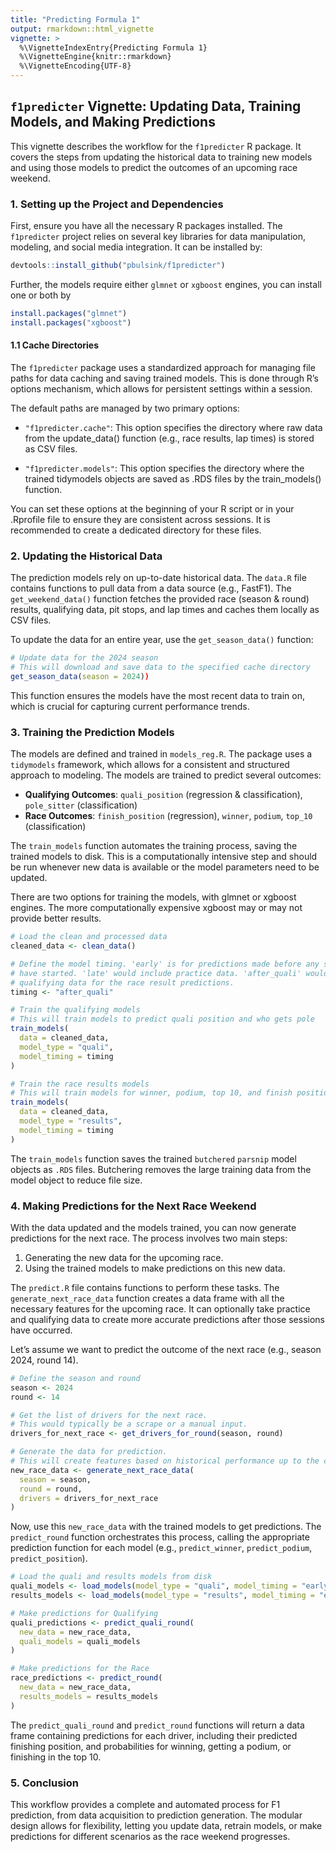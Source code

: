 ```yaml
---
title: "Predicting Formula 1"
output: rmarkdown::html_vignette
vignette: >
  %\VignetteIndexEntry{Predicting Formula 1}
  %\VignetteEngine{knitr::rmarkdown}
  %\VignetteEncoding{UTF-8}
---
```


## `f1predicter` Vignette: Updating Data, Training Models, and Making Predictions

This vignette describes the workflow for the `f1predicter` R package. It covers the steps from updating the historical data to training new models and using those models to predict the outcomes of an upcoming race weekend.

### 1\. Setting up the Project and Dependencies

First, ensure you have all the necessary R packages installed. The `f1predicter` project relies on several key libraries for data manipulation, modeling, and social media integration. It can be installed by:

```r
devtools::install_github("pbulsink/f1predicter")
```

Further, the models require either `glmnet` or `xgboost` engines, you can install one or both by
```r
install.packages("glmnet")
install.packages("xgboost")
```

#### 1\.1 Cache Directories

The `f1predicter` package uses a standardized approach for managing file paths for data caching and saving trained models. This is done through R's options mechanism, which allows for persistent settings within a session.

The default paths are managed by two primary options:

  *  `"f1predicter.cache"`: This option specifies the directory where raw data from the update_data() function (e.g., race results, lap times) is stored as CSV files.

  *  `"f1predicter.models"`: This option specifies the directory where the trained tidymodels objects are saved as .RDS files by the train_models() function.

You can set these options at the beginning of your R script or in your .Rprofile file to ensure they are consistent across sessions. It is recommended to create a dedicated directory for these files.

### 2\. Updating the Historical Data

The prediction models rely on up-to-date historical data. The `data.R` file contains functions to pull data from a data source (e.g., FastF1). The `get_weekend_data()` function fetches the provided race (season & round) results, qualifying data, pit stops, and lap times and caches them locally as CSV files.

To update the data for an entire year, use the `get_season_data()` function:

```r
# Update data for the 2024 season
# This will download and save data to the specified cache directory
get_season_data(season = 2024))
```

This function ensures the models have the most recent data to train on, which is crucial for capturing current performance trends.

### 3\. Training the Prediction Models

The models are defined and trained in `models_reg.R`. The package uses a `tidymodels` framework, which allows for a consistent and structured approach to modeling. The models are trained to predict several outcomes:

  - **Qualifying Outcomes**: `quali_position` (regression & classification), `pole_sitter` (classification)
  - **Race Outcomes**: `finish_position` (regression), `winner`, `podium`, `top_10` (classification)

The `train_models` function automates the training process, saving the trained models to disk. This is a computationally intensive step and should be run whenever new data is available or the model parameters need to be updated. 

There are two options for training the models, with glmnet or xgboost engines. The more computationally expensive xgboost may or may not provide better results.

```r
# Load the clean and processed data
cleaned_data <- clean_data()

# Define the model timing. 'early' is for predictions made before any sessions
# have started. 'late' would include practice data. 'after_quali' would include
# qualifying data for the race result predictions.
timing <- "after_quali"

# Train the qualifying models
# This will train models to predict quali position and who gets pole
train_models(
  data = cleaned_data,
  model_type = "quali",
  model_timing = timing
)

# Train the race results models
# This will train models for winner, podium, top 10, and finish position
train_models(
  data = cleaned_data,
  model_type = "results",
  model_timing = timing
)
```

The `train_models` function saves the trained `butchered` `parsnip` model objects as `.RDS` files. Butchering removes the large training data from the model object to reduce file size.

### 4\. Making Predictions for the Next Race Weekend

With the data updated and the models trained, you can now generate predictions for the next race. The process involves two main steps:

1.  Generating the new data for the upcoming race.
2.  Using the trained models to make predictions on this new data.

The `predict.R` file contains functions to perform these tasks. The `generate_next_race_data` function creates a data frame with all the necessary features for the upcoming race. It can optionally take practice and qualifying data to create more accurate predictions after those sessions have occurred.

Let's assume we want to predict the outcome of the next race (e.g., season 2024, round 14).

```r
# Define the season and round
season <- 2024
round <- 14

# Get the list of drivers for the next race.
# This would typically be a scrape or a manual input.
drivers_for_next_race <- get_drivers_for_round(season, round)

# Generate the data for prediction.
# This will create features based on historical performance up to the current race.
new_race_data <- generate_next_race_data(
  season = season,
  round = round,
  drivers = drivers_for_next_race
)
```

Now, use this `new_race_data` with the trained models to get predictions. The `predict_round` function orchestrates this process, calling the appropriate prediction function for each model (e.g., `predict_winner`, `predict_podium`, `predict_position`).

```r
# Load the quali and results models from disk
quali_models <- load_models(model_type = "quali", model_timing = "early")
results_models <- load_models(model_type = "results", model_timing = "early")

# Make predictions for Qualifying
quali_predictions <- predict_quali_round(
  new_data = new_race_data,
  quali_models = quali_models
)

# Make predictions for the Race
race_predictions <- predict_round(
  new_data = new_race_data,
  results_models = results_models
)
```

The `predict_quali_round` and `predict_round` functions will return a data frame containing predictions for each driver, including their predicted finishing position, and probabilities for winning, getting a podium, or finishing in the top 10.

### 5\. Conclusion

This workflow provides a complete and automated process for F1 prediction, from data acquisition to prediction generation. The modular design allows for flexibility, letting you update data, retrain models, or make predictions for different scenarios as the race weekend progresses.